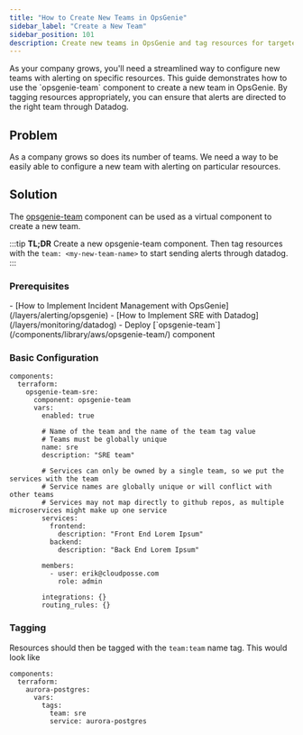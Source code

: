 ```yaml
---
title: "How to Create New Teams in OpsGenie"
sidebar_label: "Create a New Team"
sidebar_position: 101
description: Create new teams in OpsGenie and tag resources for targeted alerting
---
```



<Intro>
As your company grows, you'll need a streamlined way to configure new teams with alerting on specific resources. This guide demonstrates how to use the `opsgenie-team` component to create a new team in OpsGenie. By tagging resources appropriately, you can ensure that alerts are directed to the right team through Datadog.
</Intro>

## Problem
As a company grows so does its number of teams. We need a way to be easily able to configure a new team with alerting on particular resources.

## Solution
The [opsgenie-team](/components/library/aws/opsgenie-team/) component can be used as a virtual component to create a new team.

:::tip
**TL;DR**
Create a new opsgenie-team component. Then tag resources with the `team: <my-new-team-name>` to start sending alerts through datadog.
:::

### Prerequisites

<TaskList>
  - [How to Implement Incident Management with OpsGenie](/layers/alerting/opsgenie)
  - [How to Implement SRE with Datadog](/layers/monitoring/datadog)
  - Deploy [`opsgenie-team`](/components/library/aws/opsgenie-team/) component
</TaskList>

### Basic Configuration

```
components:
  terraform:
    opsgenie-team-sre:
      component: opsgenie-team
      vars:
        enabled: true

        # Name of the team and the name of the team tag value
        # Teams must be globally unique
        name: sre
        description: "SRE team"

        # Services can only be owned by a single team, so we put the services with the team
        # Service names are globally unique or will conflict with other teams
        # Services may not map directly to github repos, as multiple microservices might make up one service
        services:
          frontend:
            description: "Front End Lorem Ipsum"
          backend:
            description: "Back End Lorem Ipsum"

        members:
          - user: erik@cloudposse.com
            role: admin

        integrations: {}
        routing_rules: {}
```

### Tagging
Resources should then be tagged with the `team:team` name tag. This would look like

```
components:
  terraform:
    aurora-postgres:
      vars:
        tags:
          team: sre
          service: aurora-postgres
```


